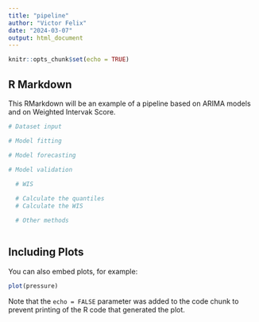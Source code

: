 ```yaml
---
title: "pipeline"
author: "Victor Felix"
date: "2024-03-07"
output: html_document
---
```


```r
knitr::opts_chunk$set(echo = TRUE)
```

## R Markdown

This RMarkdown will be an example of a pipeline based on ARIMA models and on Weighted Intervak Score.

```r
# Dataset input

# Model fitting

# Model forecasting

# Model validation
  
  # WIS

  # Calculate the quantiles
  # Calculate the WIS

  # Other methods



```

## Including Plots

You can also embed plots, for example:

```r
plot(pressure)
```

Note that the `echo = FALSE` parameter was added to the code chunk to prevent printing of the R code that generated the plot.
